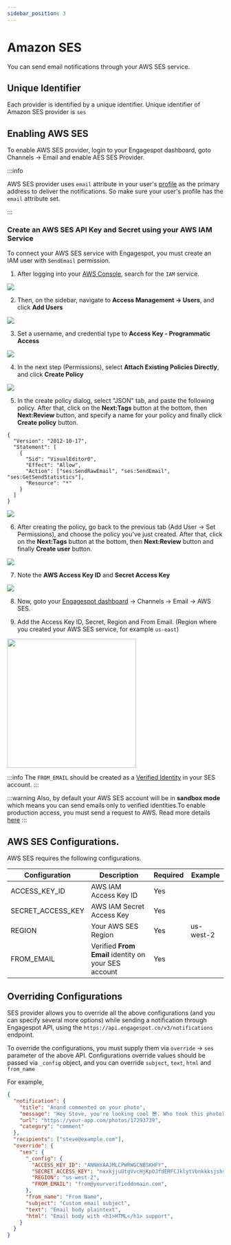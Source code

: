 ```yaml
---
sidebar_position: 3
---
```

# Amazon SES

You can send email notifications through your AWS SES service.

## Unique Identifier

Each provider is identified by a unique identifier. Unique identifier of Amazon SES provider is `ses`

## Enabling AWS SES

To enable AWS SES provider, login to your Engagespot dashboard, goto Channels -> Email and enable AES SES Provider.

:::info

AWS SES provider uses `email` attribute in your user's [profile](../../../profile/what-are-user-profiles.mdx) as the primary address to deliver the notifications. So make sure your user's profile has the `email` attribute set.

:::

### Create an AWS SES API Key and Secret using your AWS IAM Service

To connect your AWS SES service with Engagespot, you must create an IAM user with `SendEmail` permission.

1. After logging into your <a href="https://console.aws.amazon.com" target="_blank">AWS Console</a>, search for the `IAM` service.
<img src="https://cdn.engagespot.co/images/docs/aws_iam.png"/>

2. Then, on the sidebar, navigate to <strong>Access Management -> Users</strong>, and click <strong> Add Users </strong>
<img src="https://cdn.engagespot.co/images/docs/Screenshot%202022-10-04%20at%204.13.19%20PM.png"/>

3. Set a username, and credential type to <strong>Access Key - Programmatic Access</strong>
<img src="https://cdn.engagespot.co/images/docs/Screenshot 2022-10-04 at 4.15.54 PM.png"/>

4. In the next step (Permissions), select <strong>Attach Existing Policies Directly</strong>, and click <strong> Create Policy</strong>
<img src="https://cdn.engagespot.co/images/docs/Screenshot 2022-10-04 at 4.17.59 PM.png"/>

5. In the create policy dialog, select "JSON" tab, and paste the following policy. After that, click on the <strong>Next:Tags</strong> button at the bottom, then <strong>Next:Review</strong> button, and specify a name for your policy and finally click <strong>Create policy</strong> button.

```
{
  "Version": "2012-10-17",
  "Statement": [
    {
      "Sid": "VisualEditor0",
      "Effect": "Allow",
      "Action": ["ses:SendRawEmail", "ses:SendEmail", "ses:GetSendStatistics"],
      "Resource": "*"
    }
  ]
}

```
<img src="https://cdn.engagespot.co/images/docs/Screenshot 2022-10-04 at 4.20.58 PM.png"/>

6. After creating the policy, go back to the previous tab (Add User -> Set Permissions), and choose the policy you've just created. After that, click on the <strong>Next:Tags</strong> button at the bottom, then <strong>Next:Review</strong> button and finally <strong>Create user</strong> button.

<img src="https://cdn.engagespot.co/images/docs/Screenshot 2022-10-04 at 4.25.18 PM.png"/>

7. Note the <strong>AWS Access Key ID</strong> and <strong>Secret Access Key</strong>
<img src="https://cdn.engagespot.co/images/docs/Screenshot 2022-10-04 at 4.27.06 PM.png"/>

8. Now, goto your <a href="https://portal.engagespot.co">Engagespot dashboard</a> -> Channels -> Email -> AWS SES.

9. Add the Access Key ID, Secret, Region and From Email. (Region where you created your AWS SES service, for example `us-east`)
<img src="https://cdn.engagespot.co/images/docs/Screenshot 2022-10-04 at 4.31.04 PM.png" width="300"/>

:::info
The `FROM_EMAIL` should be created as a <a href="https://docs.aws.amazon.com/ses/latest/dg/creating-identities.html">Verified Identity</a> in your SES account.
:::

:::warning
Also, by default your AWS SES account will be in <b>sandbox mode</b> which means you can send emails only to verified identities.To enable production access, you must send a request to AWS. Read more details <a href="https://docs.aws.amazon.com/ses/latest/dg/request-production-access.html" target="_blank">here</a>
:::


## AWS SES Configurations.

AWS SES requires the following configurations.

| Configuration | Description                                          | Required | Example        |
| ------------- | ---------------------------------------------------- | -------- | -------------- |
| ACCESS_KEY_ID | AWS IAM Access Key ID | Yes      | 
| SECRET_ACCESS_KEY | AWS IAM Secret Access Key                              | Yes      |              |
| REGION | Your AWS SES Region                         | Yes      |  us-west-2  |
| FROM_EMAIL | Verified <b>From Email</b> identity on your SES account                         | Yes      |    |

## Overriding Configurations

SES provider allows you to override all the above configurations (and you can specify several more options) while sending a notification through Engagespot API, using the `https://api.engagespot.co/v3/notifications` endpoint.

To override the configurations, you must supply them via `override` -> `ses` parameter of the above API. Configurations override values should be passed via `_config` object, and you can override `subject`, `text`, `html` and `from_name`

For example,

```json
{
  "notification": {
    "title": "Anand commented on your photo",
    "message": "Hey Steve, you're looking cool 😎. Who took this photo?",
    "url": "https://your-app.com/photos/17293739",
    "category": "comment"
  },
  "recipients": ["steve@example.com"],
  "override": {
    "ses": {
      "_config": {
        "ACCESS_KEY_ID": "ANNHYAAJMLCPWRWGCNBSKHFY",
        "SECRET_ACCESS_KEY": "nxxkjjuUtgVvcHjKpOJfdERFCJklytVbnkkksjshsgHHhsn",
        "REGION": "us-west-2",
        "FROM_EMAIL": "from@yourverifieddomain.com",
      },
      "from_name": "From Name",
      "subject": "Custom email subject",
      "text": "Email body plaintext",
      "html": "Email body with <h1>HTML</h1> support",
    }
  }
}
```
